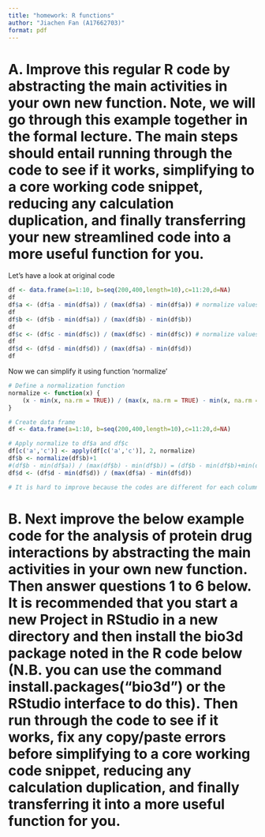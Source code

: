 ---
title: "homework: R functions"
author: "Jiachen Fan (A17662703)"
format: pdf
---
# A. Improve this regular R code by abstracting the main activities in your own new function. Note, we will go through this example together in the formal lecture. The main steps should entail running through the code to see if it works, simplifying to a core working code snippet, reducing any calculation duplication, and finally transferring your new streamlined code into a more useful function for you.
Let's have a look at original code
```{r}
df <- data.frame(a=1:10, b=seq(200,400,length=10),c=11:20,d=NA)
df
df$a <- (df$a - min(df$a)) / (max(df$a) - min(df$a)) # normalize values in df$a 
df
df$b <- (df$b - min(df$a)) / (max(df$b) - min(df$b))
df
df$c <- (df$c - min(df$c)) / (max(df$c) - min(df$c)) # normalize values in df$c
df
df$d <- (df$d - min(df$d)) / (max(df$a) - min(df$d))
df
```
Now we can simplify it using function 'normalize'
```{r}
# Define a normalization function
normalize <- function(x) {
    (x - min(x, na.rm = TRUE)) / (max(x, na.rm = TRUE) - min(x, na.rm = TRUE))
}

# Create data frame
df <- data.frame(a=1:10, b=seq(200,400,length=10),c=11:20,d=NA)

# Apply normalize to df$a and df$c
df[c('a','c')] <- apply(df[c('a','c')], 2, normalize)
df$b <- normalize(df$b)+1         
#(df$b - min(df$a)) / (max(df$b) - min(df$b)) = (df$b - min(df$b)+min(df$b)-min(df$a)) / (max(df$b) - min(df$b)) = normalize(df$b) + 1/1
df$d <- (df$d - min(df$d)) / (max(df$a) - min(df$d))

# It is hard to improve because the codes are different for each column. It will be much easier if the original code meant to normalize all the columns.

```
# B. Next improve the below example code for the analysis of protein drug interactions by abstracting the main activities in your own new function. Then answer questions 1 to 6 below. It is recommended that you start a new Project in RStudio in a new directory and then install the bio3d package noted in the R code below (N.B. you can use the command install.packages("bio3d") or the RStudio interface to do this). Then run through the code to see if it works, fix any copy/paste errors before simplifying to a core working code snippet, reducing any calculation duplication, and finally transferring it into a more useful function for you.
